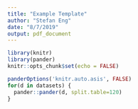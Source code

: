 ```yaml
---
title: "Example Template"
author: "Stefan Eng"
date: "8/7/2019"
output: pdf_document
---
```


```r
library(knitr)
library(pander)
knitr::opts_chunk$set(echo = FALSE)
```

```r
panderOptions('knitr.auto.asis', FALSE)
for(d in datasets) {
  pander::pander(d, split.table=120)
}
```
